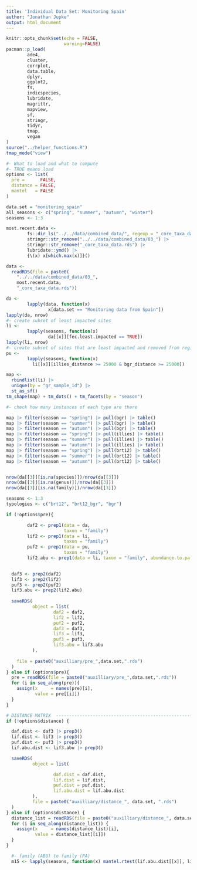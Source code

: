 ```yaml
---
title: 'Individual Data Set: Monitoring Spain'
author: "Jonathan Jupke"
output: html_document
---
```


```r
knitr::opts_chunk$set(echo = FALSE, 
                      warning=FALSE)
pacman::p_load(
        ade4,
        cluster,
        corrplot,
        data.table,
        dplyr,
        ggplot2,
        fs,
        indicspecies,
        lubridate,
        magrittr,
        mapview,
        sf,
        stringr,
        tidyr,
        tmap,
        vegan
)
source("../helper_functions.R")
tmap_mode("view")
```

```r
#- What to load and what to compute
#- TRUE means load
options <- list(
  pre =      FALSE,
  distance = FALSE,
  mantel   = FALSE
)
```

```r
data.set = "monitoring_spain"
all_seasons <- c("spring", "summer", "autumn", "winter")
seasons <- 1:3
```


```r
most.recent.data <- 
        fs::dir_ls("../../data/combined_data/", regexp = "_core_taxa_data.rds") |> 
        stringr::str_remove("../../data/combined_data/03_") |> 
        stringr::str_remove("_core_taxa_data.rds") |> 
        lubridate::ymd() |> 
        {\(x) x[which.max(x)]}()

data <-
  readRDS(file = paste0(
    "../../data/combined_data/03_",
    most.recent.data,
    "_core_taxa_data.rds"))
```


```r

da <-
        lapply(data, function(x)
                x[data.set == "Monitoring data from Spain"])
lapply(da, nrow)
#- create subset of least impacted sites
li <-
        lapply(seasons, function(x)
                da[[x]][fec.least.impacted == TRUE])
lapply(li, nrow)
#- create subset of sites that are least impacted and removed from regional borders
pu <-
        lapply(seasons, function(x)
          li[[x]][illies_distance >= 25000 & bgr_distance >= 25000])
```

```r
map <- 
  rbindlist(li) |> 
  unique(by = "gr_sample_id") |> 
  st_as_sf()
tm_shape(map) + tm_dots() + tm_facets(by = "season")
```

```r
#- check how many instances of each type are there

map |> filter(season == "spring") |> pull(bgr) |> table()
map |> filter(season == "summer") |> pull(bgr) |> table()
map |> filter(season == "autumn") |> pull(bgr) |> table()
map |> filter(season == "spring") |> pull(illies) |> table()
map |> filter(season == "summer") |> pull(illies) |> table()
map |> filter(season == "autumn") |> pull(illies) |> table()
map |> filter(season == "spring") |> pull(brt12) |> table()
map |> filter(season == "summer") |> pull(brt12) |> table()
map |> filter(season == "autumn") |> pull(brt12) |> table()


nrow(da[[3]][is.na(species)])/nrow(da[[3]])
nrow(da[[3]][is.na(genus)])/nrow(da[[3]])
nrow(da[[3]][is.na(family)])/nrow(da[[3]])
```

```r
seasons <- 1:3
typologies <- c("brt12", "brt12_bgr", "bgr")
```

```r
if (!options$pre){ 

        daf2 <- prep1(data = da,
                      taxon = "family")
        lif2 <- prep1(data = li,
                      taxon = "family")
        puf2 <- prep1(data = pu,
                      taxon = "family")
        lif2.abu <- prep1(data = li, taxon = "family", abundance.to.pa = FALSE)
        

  daf3 <- prep2(daf2)
  lif3 <- prep2(lif2)
  puf3 <- prep2(puf2)
  lif3.abu <- prep2(lif2.abu) 
  
  saveRDS(
          object = list(
                  daf2 = daf2,
                  lif2 = lif2,
                  puf2 = puf2,
                  daf3 = daf3,
                  lif3 = lif3,
                  puf3 = puf3,
                  lif3.abu = lif3.abu
          ),
          
    file = paste0("auxilliary/pre_",data.set,".rds")
  )
} else if (options$pre){
  pre = readRDS(file = paste0("auxilliary/pre_",data.set,".rds"))
  for (i in seq_along(pre)){
    assign(x     = names(pre)[i], 
           value = pre[[i]])
  }
}
```

```r
# DISTANCE MATRIX  ------------------------------------------------------------------
if (!options$distance) {

  daf.dist <- daf3 |> prep3()
  lif.dist <- lif3 |> prep3()
  puf.dist <- puf3 |> prep3()
  lif.abu.dist <- lif3.abu |> prep3()

  saveRDS(
          object = list(

                  daf.dist = daf.dist,
                  lif.dist = lif.dist,
                  puf.dist = puf.dist,
                  lif.abu.dist = lif.abu.dist 
          ),
          file = paste0("auxilliary/distance_", data.set, ".rds")
  )
} else if (options$distance) {
  distance_list = readRDS(file = paste0("auxilliary/distance_", data.set, ".rds"))
  for (i in seq_along(distance_list)) {
    assign(x     = names(distance_list)[i],
           value = distance_list[[i]])
  }
}
```

```r
  #- family (ABU) to family (PA)
  m15 <- lapply(seasons, function(x) mantel.rtest(lif.abu.dist[[x]], lif.dist[[x]]))

```